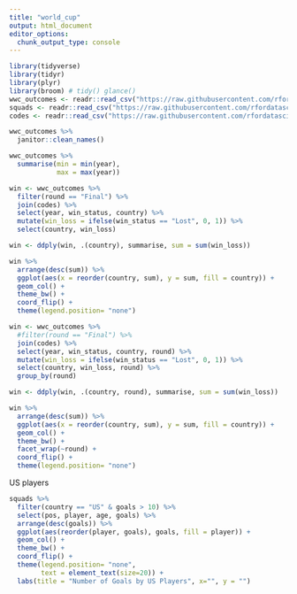 ---
title: "world_cup"
output: html_document
editor_options: 
  chunk_output_type: console
---

```{r}
library(tidyverse)
library(tidyr)
library(plyr)
library(broom) # tidy() glance()
wwc_outcomes <- readr::read_csv("https://raw.githubusercontent.com/rfordatascience/tidytuesday/master/data/2019/2019-07-09/wwc_outcomes.csv")
squads <- readr::read_csv("https://raw.githubusercontent.com/rfordatascience/tidytuesday/master/data/2019/2019-07-09/squads.csv")
codes <- readr::read_csv("https://raw.githubusercontent.com/rfordatascience/tidytuesday/master/data/2019/2019-07-09/codes.csv")
```

```{r}
wwc_outcomes %>%
  janitor::clean_names()

wwc_outcomes %>%
  summarise(min = min(year),
            max = max(year))

win <- wwc_outcomes %>%
  filter(round == "Final") %>%
  join(codes) %>%
  select(year, win_status, country) %>%
  mutate(win_loss = ifelse(win_status == "Lost", 0, 1)) %>%
  select(country, win_loss)

win <- ddply(win, .(country), summarise, sum = sum(win_loss))

win %>%
  arrange(desc(sum)) %>%
  ggplot(aes(x = reorder(country, sum), y = sum, fill = country)) +
  geom_col() + 
  theme_bw() +
  coord_flip() + 
  theme(legend.position= "none")
```

```{r}
win <- wwc_outcomes %>%
  #filter(round == "Final") %>%
  join(codes) %>%
  select(year, win_status, country, round) %>%
  mutate(win_loss = ifelse(win_status == "Lost", 0, 1)) %>%
  select(country, win_loss, round) %>%
  group_by(round)

win <- ddply(win, .(country, round), summarise, sum = sum(win_loss))

win %>%
  arrange(desc(sum)) %>%
  ggplot(aes(x = reorder(country, sum), y = sum, fill = country)) +
  geom_col() + 
  theme_bw() +
  facet_wrap(~round) +
  coord_flip() + 
  theme(legend.position= "none")
```

US players 
```{r}
squads %>%
  filter(country == "US" & goals > 10) %>%
  select(pos, player, age, goals) %>%
  arrange(desc(goals)) %>%
  ggplot(aes(reorder(player, goals), goals, fill = player)) +
  geom_col() +
  theme_bw() +
  coord_flip() + 
  theme(legend.position= "none",
        text = element_text(size=20)) +
  labs(title = "Number of Goals by US Players", x="", y = "")
```

